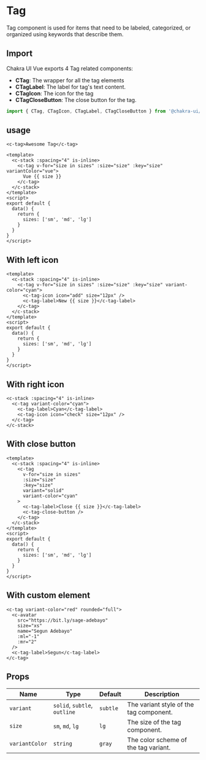 
<SEO
  title="Tag"
  description="Tag component is used for items that need to be labeled, categorized, or organized using keywords that describe them."
/>

# Tag

Tag component is used for items that need to be labeled, categorized, or organized using keywords that describe them.

## Import

Chakra UI Vue exports 4 Tag related components:

- **CTag**: The wrapper for all the tag elements
- **CTagLabel**: The label for tag's text content.
- **CTagIcon**: The icon for the tag
- **CTagCloseButton**: The close button for the tag.

```js
import { CTag, CTagIcon, CTagLabel, CTagCloseButton } from '@chakra-ui/vue'
```

## usage

```vue live=true
<c-tag>Awesome Tag</c-tag>
```

```vue live=true
<template>
  <c-stack :spacing="4" is-inline>
    <c-tag v-for="size in sizes" :size="size" :key="size" variantColor="vue">
      Vue {{ size }}
    </c-tag>
  </c-stack>
</template>
<script>
export default {
  data() {
    return {
      sizes: ['sm', 'md', 'lg']
    }
  }
}
</script>
```

## With left icon

```vue live=true
<template>
  <c-stack :spacing="4" is-inline>
    <c-tag v-for="size in sizes" :size="size" :key="size" variant-color="cyan">
      <c-tag-icon icon="add" size="12px" />
      <c-tag-label>New {{ size }}</c-tag-label>
    </c-tag>
  </c-stack>
</template>
<script>
export default {
  data() {
    return {
      sizes: ['sm', 'md', 'lg']
    }
  }
}
</script>
```

## With right icon

```vue live=true
<c-stack :spacing="4" is-inline>
  <c-tag variant-color="cyan">
    <c-tag-label>Cyan</c-tag-label>
    <c-tag-icon icon="check" size="12px" />
  </c-tag>
</c-stack>
```

## With close button

```vue live=true
<template>
  <c-stack :spacing="4" is-inline>
    <c-tag
      v-for="size in sizes"
      :size="size"
      :key="size"
      variant="solid"
      variant-color="cyan"
    >
      <c-tag-label>Close {{ size }}</c-tag-label>
      <c-tag-close-button />
    </c-tag>
  </c-stack>
</template>
<script>
export default {
  data() {
    return {
      sizes: ['sm', 'md', 'lg']
    }
  }
}
</script>
```

## With custom element

```vue live=true
<c-tag variant-color="red" rounded="full">
  <c-avatar
    src="https://bit.ly/sage-adebayo"
    size="xs"
    name="Segun Adebayo"
    :ml="-1"
    :mr="2"
  />
  <c-tag-label>Segun</c-tag-label>
</c-tag>
```

## Props

| Name           | Type                         | Default  | Description                             |
| -------------- | ---------------------------- | -------- | --------------------------------------- |
| `variant`      | `solid`, `subtle`, `outline` | `subtle` | The variant style of the tag component. |
| `size`         | `sm`, `md`, `lg`             | `lg`     | The size of the tag component.          |
| `variantColor` | `string`                     | `gray`   | The color scheme of the tag variant.    |
